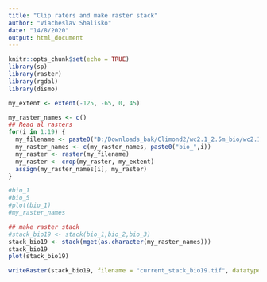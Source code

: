 ---
title: "Clip raters and make raster stack"
author: "Viacheslav Shalisko"
date: "14/8/2020"
output: html_document
---

```{r setup, include=FALSE}
knitr::opts_chunk$set(echo = TRUE)
library(sp)
library(raster)
library(rgdal)
library(dismo)
```

```{r}
my_extent <- extent(-125, -65, 0, 45)

my_raster_names <- c()
## Read al rasters
for(i in 1:19) {
  my_filename <- paste0("D:/Downloads_bak/Climond2/wc2.1_2.5m_bio/wc2.1_2.5m_bio_",i,".tif")
  my_raster_names <- c(my_raster_names, paste0("bio_",i))
  my_raster <- raster(my_filename)
  my_raster <- crop(my_raster, my_extent)
  assign(my_raster_names[i], my_raster)
}


```

```{r}
#bio_1
#bio_5
#plot(bio_1)
#my_raster_names
```

```{r}
## make raster stack
#stack_bio19 <- stack(bio_1,bio_2,bio_3)
stack_bio19 <- stack(mget(as.character(my_raster_names)))
stack_bio19
plot(stack_bio19)
```

```{r}
writeRaster(stack_bio19, filename = "current_stack_bio19.tif", datatype = "FLT4S",format = "GTiff", overwrite = TRUE) 
```

